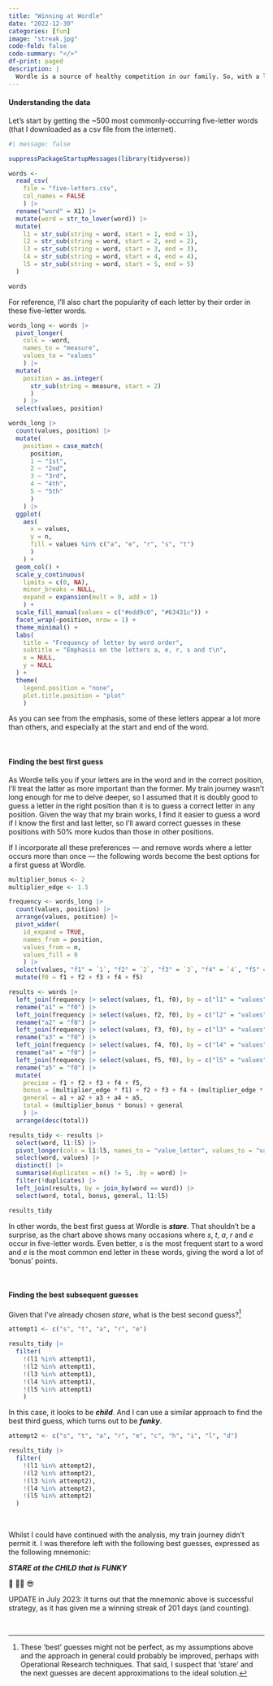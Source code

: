 ```yaml
---
title: "Winning at Wordle"
date: "2022-12-30"
categories: [fun]
image: "streak.jpg"
code-fold: false
code-summary: "</>"
df-print: paged
description: |
  Wordle is a source of healthy competition in our family. So, with a long train journey ahead of me, I thought I would embrace my nerd power and gain a competitive edge over my wife! I downloaded the most common five-letter words from the internet and analysed them with the following code. This leads me to suggest --- only in the context of Wordle --- that you should **STARE at the CHILD that is FUNKY**. 
---
```


#### Understanding the data

Let's start by getting the \~500 most commonly-occurring five-letter words (that I downloaded as a csv file from the internet).

```r
#| message: false

suppressPackageStartupMessages(library(tidyverse))

words <- 
  read_csv(
    file = "five-letters.csv", 
    col_names = FALSE
    ) |> 
  rename("word" = X1) |> 
  mutate(word = str_to_lower(word)) |> 
  mutate(
    l1 = str_sub(string = word, start = 1, end = 1),
    l2 = str_sub(string = word, start = 2, end = 2),
    l3 = str_sub(string = word, start = 3, end = 3),
    l4 = str_sub(string = word, start = 4, end = 4),
    l5 = str_sub(string = word, start = 5, end = 5)
  )

words
```

For reference, I'll also chart the popularity of each letter by their order in these five-letter words.

```r
words_long <- words |> 
  pivot_longer(
    cols = -word, 
    names_to = "measure", 
    values_to = "values"
    ) |> 
  mutate(
    position = as.integer(
      str_sub(string = measure, start = 2)
      )
    ) |> 
  select(values, position)

words_long |> 
  count(values, position) |> 
  mutate(
    position = case_match(
      position,
      1 ~ "1st",
      2 ~ "2nd",
      3 ~ "3rd",
      4 ~ "4th",
      5 ~ "5th"
      )
    ) |> 
  ggplot(
    aes(
      x = values, 
      y = n, 
      fill = values %in% c("a", "e", "r", "s", "t")
      )
    ) + 
  geom_col() + 
  scale_y_continuous(
    limits = c(0, NA), 
    minor_breaks = NULL, 
    expand = expansion(mult = 0, add = 1)
    ) + 
  scale_fill_manual(values = c("#edd9c0", "#63431c")) +
  facet_wrap(~position, nrow = 1) + 
  theme_minimal() + 
  labs(
    title = "Frequency of letter by word order",
    subtitle = "Emphasis on the letters a, e, r, s and t\n",
    x = NULL,
    y = NULL
  ) +
  theme(
    legend.position = "none",
    plot.title.position = "plot"
    )
```

As you can see from the emphasis, some of these letters appear a lot more than others, and especially at the start and end of the word.

<br/>

#### Finding the best first guess

As Wordle tells you if your letters are in the word and in the correct position, I'll treat the latter as more important than the former. My train journey wasn't long enough for me to delve deeper, so I assumed that it is doubly good to guess a letter in the right position than it is to guess a correct letter in any position. Given the way that my brain works, I find it easier to guess a word if I know the first and last letter, so I'll award correct guesses in these positions with 50% more kudos than those in other positions.

If I incorporate all these preferences --- and remove words where a letter occurs more than once --- the following words become the best options for a first guess at Wordle.

```r
multiplier_bonus <- 2
multiplier_edge <- 1.5

frequency <- words_long |> 
  count(values, position) |> 
  arrange(values, position) |> 
  pivot_wider(
    id_expand = TRUE, 
    names_from = position, 
    values_from = n, 
    values_fill = 0
    ) |> 
  select(values, "f1" = `1`, "f2" = `2`, "f3" = `3`, "f4" = `4`, "f5" = `5`) |> 
  mutate(f0 = f1 + f2 + f3 + f4 + f5)

results <- words |> 
  left_join(frequency |> select(values, f1, f0), by = c("l1" = "values")) |> 
  rename("a1" = "f0") |> 
  left_join(frequency |> select(values, f2, f0), by = c("l2" = "values")) |> 
  rename("a2" = "f0") |> 
  left_join(frequency |> select(values, f3, f0), by = c("l3" = "values")) |> 
  rename("a3" = "f0") |> 
  left_join(frequency |> select(values, f4, f0), by = c("l4" = "values")) |> 
  rename("a4" = "f0") |> 
  left_join(frequency |> select(values, f5, f0), by = c("l5" = "values")) |> 
  rename("a5" = "f0") |> 
  mutate(
    precise = f1 + f2 + f3 + f4 + f5,
    bonus = (multiplier_edge * f1) + f2 + f3 + f4 + (multiplier_edge * f5),
    general = a1 + a2 + a3 + a4 + a5,
    total = (multiplier_bonus * bonus) + general
    ) |> 
  arrange(desc(total))

results_tidy <- results |> 
  select(word, l1:l5) |> 
  pivot_longer(cols = l1:l5, names_to = "value_letter", values_to = "values") |> 
  select(word, values) |> 
  distinct() |> 
  summarise(duplicates = n() != 5, .by = word) |> 
  filter(!duplicates) |> 
  left_join(results, by = join_by(word == word)) |> 
  select(word, total, bonus, general, l1:l5)

results_tidy
```

In other words, the best first guess at Wordle is ***stare***. That shouldn't be a surprise, as the chart above shows many occasions where *s*, *t*, *a*, *r* and *e* occur in five-letter words. Even better, *s* is the most frequent start to a word and *e* is the most common end letter in these words, giving the word a lot of 'bonus' points.

<br/>

#### Finding the best subsequent guesses

Given that I've already chosen *stare*, what is the best second guess?[^1]

[^1]: These 'best' guesses might not be perfect, as my assumptions above and the approach in general could probably be improved, perhaps with Operational Research techniques. That said, I suspect that 'stare' and the next guesses are decent approximations to the ideal solution.

```r
attempt1 <- c("s", "t", "a", "r", "e")

results_tidy |> 
  filter(
    !(l1 %in% attempt1),
    !(l2 %in% attempt1),
    !(l3 %in% attempt1),
    !(l4 %in% attempt1),
    !(l5 %in% attempt1)
    )
```

In this case, it looks to be ***child***. And I can use a similar approach to find the best third guess, which turns out to be ***funky***.

```r
attempt2 <- c("s", "t", "a", "r", "e", "c", "h", "i", "l", "d")

results_tidy |> 
  filter(
    !(l1 %in% attempt2),
    !(l2 %in% attempt2),
    !(l3 %in% attempt2),
    !(l4 %in% attempt2),
    !(l5 %in% attempt2)
  )
```

<br/>

Whilst I could have continued with the analysis, my train journey didn't permit it. I was therefore left with the following best guesses, expressed as the following mnemonic:

***STARE at the CHILD that is FUNKY***

👀 🧒🏻 😎

UPDATE in July 2023: It turns out that the mnemonic above is successful strategy, as it has given me a winning streak of 201 days (and counting).

<br/>
